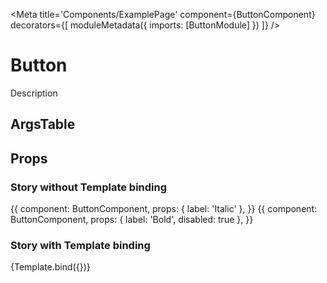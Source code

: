 
<Meta title='Components/ExamplePage'
      component={ButtonComponent}
      decorators={[
        moduleMetadata({
          imports: [ButtonModule]
        })
      ]}
/>

# Button
<p> Description </p>

## ArgsTable
<ArgsTable of={ButtonComponent} />

## Props
<Props of={ButtonComponent} />

### Story without Template binding
<Canvas>
<Story name='basic' height='400px'>{{
  component: ButtonComponent,
  props: {
  label: 'Italic'
  },
}}</Story>
<Story name='basic2' height='400px'>{{
  component: ButtonComponent,
  props: {
  label: 'Bold',
  disabled: true
  },
}}</Story>
</Canvas>

### Story with Template binding


<Canvas>
  <Story name="Bold" args={{
    label: 'Bold',
    type: 'secondary'
  }}>
    {Template.bind({})}
  </Story>
</Canvas>
